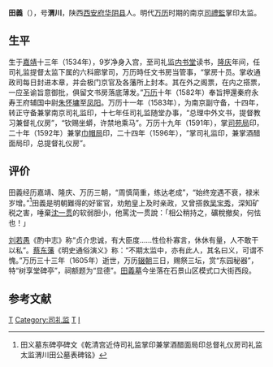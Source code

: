 '''田義'''（{{bd|1534年||1605年||catIdx=T}}），号'''渭川'''，陕西[[西安府|西安府]][[华阴县|华阴县]]人。明代[[万历|万历]]时期的南京[[司禮監|司禮監]]掌印太监。

== 生平 ==
生于[[嘉靖|嘉靖]]十三年（1534年），9岁净身入宫，至司礼监[[内书堂|内书堂]]读书，[[隆庆_(明朝)|隆庆]]年间，任司礼监提督太监下属的六科廊掌司，万历時任文书房当管事，“掌房十员。掌收通政司每日封进本章，并会极门京官及各藩所上封本。其在外之阁票，在内之搭票，一应圣谕旨意御批，俱留文书房落底薄发。”[[万历|万历]]十年（1582年）奉旨押還秦府永寿王府辅国中尉[[朱怀墉|朱怀墉]]至[[凤阳|凤阳]]。万历十一年（1583年），为南京副守备，十四年，转正守备兼掌南京司礼监印，十七年任司礼监随堂办事，“总理中外文书，提督教习兼督礼仪房”，“钦赐坐蟒，许禁地乘马”。万历十九年（1591年），掌[[司苑局|司苑局]]印，二十年（1592年）兼掌[[巾帽局|巾帽局]]印，二十四年（1596年），“掌司礼监印，兼掌酒醋面局印，总提督礼仪房”。

== 评价 ==
田義经历嘉靖、隆庆、万历三朝，“周慎简重，练达老成”，“始终宠遇不衰，禄米岁增。”<ref>田义墓东碑亭碑文《乾清宫近侍司礼监掌印兼掌酒醋面局印总督礼仪房司礼监太监渭川田公墓表碑铭》</ref>田義是明朝難得的好宦官，劝勉皇上及时亲政，又曾搭救[[吴宝秀|吴宝秀]]，深知矿税之害，唾棄[[沈一贯|沈一贯]]的软弱胆小，他罵沈一贯說：「相公稍持之，礦稅撤矣，何怯也！」

[[刘若愚_(明朝宦官)|刘若愚]]《酌中志》称“贞介忠诚，有大臣度……性俭朴寡言，休休有量，人不敢干以私”。[[蔡东藩|蔡东藩]]《明史通俗演义》称：“不期太监中，亦有此人，其名曰义，可谓不愧。”万历三十三年（1605年）逝世，万历[[辍朝|辍朝]]三日，赐祭三坛，赏“东园秘器”，特“树享堂碑亭”，祠额题为“显德”。[[田義墓|田義墓]]今坐落在石景山区模式口大街西段。

{{start box}}
{{s-before|[[张诚_(万历宦官)|张诚 (万历宦官)]]}}
{{s-title|[[司礼监|司礼监]][[掌印太监|掌印太监]]|1596年—1605年}}
{{s-after|[[陈矩_(明朝宦官)|陈矩 (明朝宦官)]]}}
{{end box}}

== 参考文献 ==
{{Reflist}}

[[Category:明朝宦官|T]]
[[Category:司礼监|Category:司礼监]]
[[Category:华阴人|T]]
[[Category:田姓|I]]